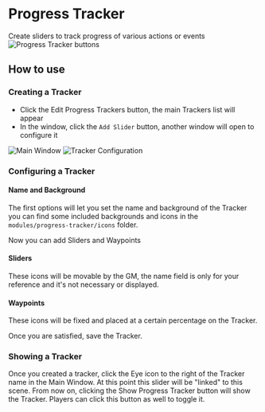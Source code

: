 # Progress Tracker

Create sliders to track progress of various actions or events ![Progress
Tracker buttons](Ptbuttons.png "Progress Tracker buttons")

## How to use

### Creating a Tracker

  - Click the Edit Progress Trackers button, the main Trackers list will
    appear
  - In the window, click the `Add Slider` button, another window will
    open to configure it

![Main Window](Ptmainwindow.png "Main Window") ![Tracker
Configuration](Ptsliderconfig.png "Tracker Configuration")

### Configuring a Tracker

#### Name and Background

The first options will let you set the name and background of the
Tracker you can find some included backgrounds and icons in the
`modules/progress-tracker/icons` folder.

Now you can add Sliders and Waypoints

#### Sliders

These icons will be movable by the GM, the name field is only for your
reference and it's not necessary or displayed.

#### Waypoints

These icons will be fixed and placed at a certain percentage on the
Tracker.

Once you are satisfied, save the Tracker.

### Showing a Tracker

Once you created a tracker, click the Eye icon to the right of the
Tracker name in the Main Window. At this point this slider will be
"linked" to this scene. From now on, clicking the Show Progress Tracker
button will show the Tracker. Players can click this button as well to
toggle it.

